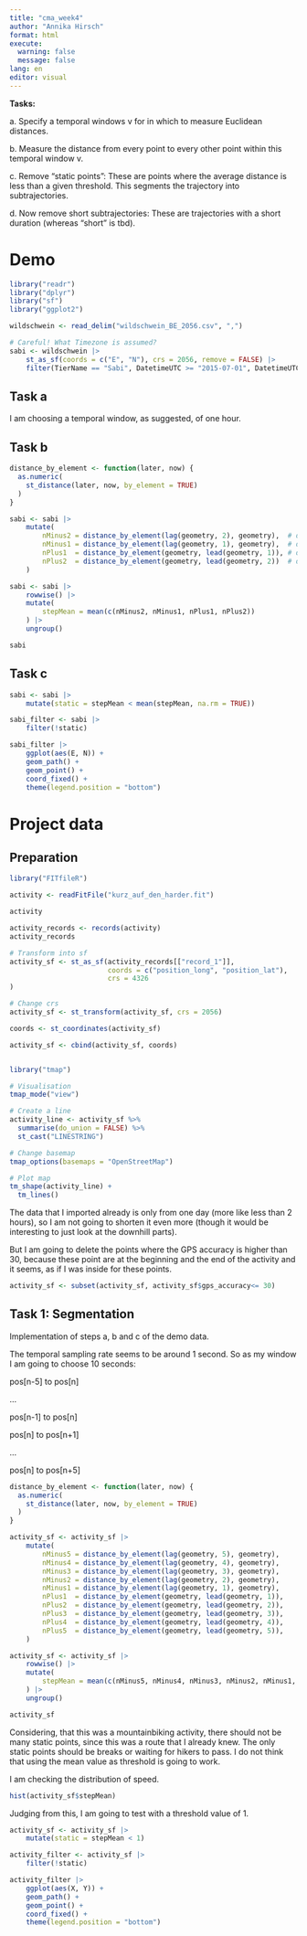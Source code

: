 ```yaml
---
title: "cma_week4"
author: "Annika Hirsch"
format: html
execute: 
  warning: false
  message: false
lang: en
editor: visual
---
```


**Tasks:**

a\. Specify a temporal windows v for in which to measure Euclidean distances.

b\. Measure the distance from every point to every other point within this temporal window v.

c\. Remove “static points”: These are points where the average distance is less than a given threshold. This segments the trajectory into subtrajectories.

d\. Now remove short subtrajectories: These are trajectories with a short duration (whereas “short” is tbd).

# Demo

```r
library("readr")
library("dplyr")
library("sf")
library("ggplot2")

wildschwein <- read_delim("wildschwein_BE_2056.csv", ",")

# Careful! What Timezone is assumed?
sabi <- wildschwein |>
    st_as_sf(coords = c("E", "N"), crs = 2056, remove = FALSE) |>
    filter(TierName == "Sabi", DatetimeUTC >= "2015-07-01", DatetimeUTC < "2015-07-03")
```

## Task a

I am choosing a temporal window, as suggested, of one hour.

## Task b

```r
distance_by_element <- function(later, now) {
  as.numeric(
    st_distance(later, now, by_element = TRUE)
  )
}

sabi <- sabi |>
    mutate(
        nMinus2 = distance_by_element(lag(geometry, 2), geometry),  # distance to pos -30 minutes
        nMinus1 = distance_by_element(lag(geometry, 1), geometry),  # distance to pos -15 minutes
        nPlus1  = distance_by_element(geometry, lead(geometry, 1)), # distance to pos +15 mintues
        nPlus2  = distance_by_element(geometry, lead(geometry, 2))  # distance to pos +30 minutes
    )
```

```r
sabi <- sabi |>
    rowwise() |>
    mutate(
        stepMean = mean(c(nMinus2, nMinus1, nPlus1, nPlus2))
    ) |>
    ungroup()

sabi
```

## Task c

```r
sabi <- sabi |>
    mutate(static = stepMean < mean(stepMean, na.rm = TRUE))

sabi_filter <- sabi |>
    filter(!static)

sabi_filter |>
    ggplot(aes(E, N)) +
    geom_path() +
    geom_point() +
    coord_fixed() +
    theme(legend.position = "bottom")
```

# Project data

## Preparation

```r
library("FITfileR")

activity <- readFitFile("kurz_auf_den_harder.fit")

activity

activity_records <- records(activity)
activity_records

# Transform into sf
activity_sf <- st_as_sf(activity_records[["record_1"]],
                        coords = c("position_long", "position_lat"),
                        crs = 4326
)

# Change crs
activity_sf <- st_transform(activity_sf, crs = 2056)

coords <- st_coordinates(activity_sf)

activity_sf <- cbind(activity_sf, coords)


library("tmap")

# Visualisation
tmap_mode("view")

# Create a line
activity_line <- activity_sf %>%
  summarise(do_union = FALSE) %>% 
  st_cast("LINESTRING")

# Change basemap
tmap_options(basemaps = "OpenStreetMap")

# Plot map
tm_shape(activity_line) +
  tm_lines() 
```

The data that I imported already is only from one day (more like less than 2 hours), so I am not going to shorten it even more (though it would be interesting to just look at the downhill parts).

But I am going to delete the points where the GPS accuracy is higher than 30, because these point are at the beginning and the end of the activity and it seems, as if I was inside for these points.

```r
activity_sf <- subset(activity_sf, activity_sf$gps_accuracy<= 30)
```

## Task 1: Segmentation

Implementation of steps a, b and c of the demo data.

The temporal sampling rate seems to be around 1 second. So as my window I am going to choose 10 seconds:

pos\[n-5\] to pos\[n\]

...

pos\[n-1\] to pos\[n\]

pos\[n\] to pos\[n+1\]

...

pos\[n\] to pos\[n+5\]

```r
distance_by_element <- function(later, now) {
  as.numeric(
    st_distance(later, now, by_element = TRUE)
  )
}

activity_sf <- activity_sf |>
    mutate(
        nMinus5 = distance_by_element(lag(geometry, 5), geometry), 
        nMinus4 = distance_by_element(lag(geometry, 4), geometry),  
        nMinus3 = distance_by_element(lag(geometry, 3), geometry),  
        nMinus2 = distance_by_element(lag(geometry, 2), geometry),  
        nMinus1 = distance_by_element(lag(geometry, 1), geometry),  
        nPlus1  = distance_by_element(geometry, lead(geometry, 1)), 
        nPlus2  = distance_by_element(geometry, lead(geometry, 2)),
        nPlus3  = distance_by_element(geometry, lead(geometry, 3)),
        nPlus4  = distance_by_element(geometry, lead(geometry, 4)),
        nPlus5  = distance_by_element(geometry, lead(geometry, 5)),
    )

activity_sf <- activity_sf |>
    rowwise() |>
    mutate(
        stepMean = mean(c(nMinus5, nMinus4, nMinus3, nMinus2, nMinus1, nPlus1, nPlus2, nPlus3, nPlus4, nPlus5))
    ) |>
    ungroup()

activity_sf
```

Considering, that this was a mountainbiking activity, there should not be many static points, since this was a route that I already knew. The only static points should be breaks or waiting for hikers to pass. I do not think that using the mean value as threshold is going to work.

I am checking the distribution of speed.

```r
hist(activity_sf$stepMean)
```

Judging from this, I am going to test with a threshold value of 1.

```r
activity_sf <- activity_sf |>
    mutate(static = stepMean < 1)

activity_filter <- activity_sf |>
    filter(!static)

activity_filter |>
    ggplot(aes(X, Y)) +
    geom_path() +
    geom_point() +
    coord_fixed() +
    theme(legend.position = "bottom")
```
